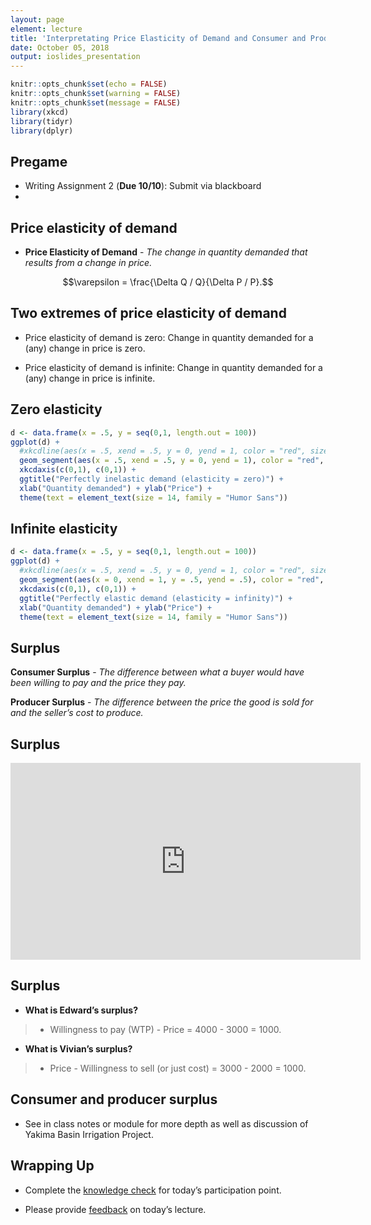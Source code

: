```yaml
---
layout: page
element: lecture
title: 'Interpretating Price Elasticity of Demand and Consumer and Producer Surplus'
date: October 05, 2018
output: ioslides_presentation
---
```


```r
knitr::opts_chunk$set(echo = FALSE)
knitr::opts_chunk$set(warning = FALSE)
knitr::opts_chunk$set(message = FALSE)
library(xkcd)
library(tidyr)
library(dplyr)
```

## Pregame

* Writing Assignment 2 (__Due 10/10__): Submit via blackboard
* 

## Price elasticity of demand

* __Price Elasticity of Demand__ - _The change in quantity demanded that results from a change in price._

$$\varepsilon = \frac{\Delta Q / Q}{\Delta P / P}.$$


## Two extremes of price elasticity of demand

* Price elasticity of demand is zero: Change in quantity demanded for a (any) change in price is zero.

* Price elasticity of demand is infinite: Change in quantity demanded for a (any) change in price is infinite.

## Zero elasticity

```r
d <- data.frame(x = .5, y = seq(0,1, length.out = 100))
ggplot(d) + 
  #xkcdline(aes(x = .5, xend = .5, y = 0, yend = 1, color = "red", size = 2)) + 
  geom_segment(aes(x = .5, xend = .5, y = 0, yend = 1), color = "red", size = .5) +
  xkcdaxis(c(0,1), c(0,1)) + 
  ggtitle("Perfectly inelastic demand (elasticity = zero)") + 
  xlab("Quantity demanded") + ylab("Price") +
  theme(text = element_text(size = 14, family = "Humor Sans")) 
```


## Infinite elasticity

```r
d <- data.frame(x = .5, y = seq(0,1, length.out = 100))
ggplot(d) + 
  #xkcdline(aes(x = .5, xend = .5, y = 0, yend = 1, color = "red", size = 2)) + 
  geom_segment(aes(x = 0, xend = 1, y = .5, yend = .5), color = "red", size = .5) +
  xkcdaxis(c(0,1), c(0,1)) + 
  ggtitle("Perfectly elastic demand (elasticity = infinity)") + 
  xlab("Quantity demanded") + ylab("Price") +
  theme(text = element_text(size = 14, family = "Humor Sans")) 
```



## Surplus

__Consumer Surplus__ - _The difference between what a buyer would have been willing to pay and the price they pay._

__Producer Surplus__ - _The difference between the price the good is sold for and the seller's cost to produce._

## Surplus { .flexbox .vcenter }

<iframe width="560" height="315" src="https://www.youtube.com/embed/KWbi-Lq1P28?start=40" frameborder="0" allow="autoplay; encrypted-media" allowfullscreen></iframe>

## Surplus

* __What is Edward's surplus?__

> * Willingness to pay (WTP) - Price = 4000 - 3000 = 1000.

* __What is Vivian's surplus?__

> * Price - Willingness to sell (or just cost) = 3000 - 2000 = 1000.

## Consumer and producer surplus

* See in class notes or module for more depth as well as discussion of Yakima Basin Irrigation Project.


## Wrapping Up

* Complete the [knowledge check](https://goo.gl/forms/bVuvvNN94gZktiz13) for today's participation point.

* Please provide [feedback](https://goo.gl/forms/8SiOwdi19kN8cINJ3) on today's lecture.
